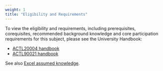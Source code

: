 ```yaml
---
weight: 1
title: "Eligibility and Requirements"
---
```


To view the eligibility and requirements, including prerequisites, corequisites, recommended background knowledge and core participation requirements for this subject, please see the University Handbook: 

- [ACTL20004 handbook](https://handbook.unimelb.edu.au/2024/subjects/actl20004/eligibility-and-requirements)
- [ACTL90021 handbook](https://handbook.unimelb.edu.au/2024/subjects/actl90021/eligibility-and-requirements)

See also [Excel assumed knowledge](../../0-prerequisite-knowledge).

